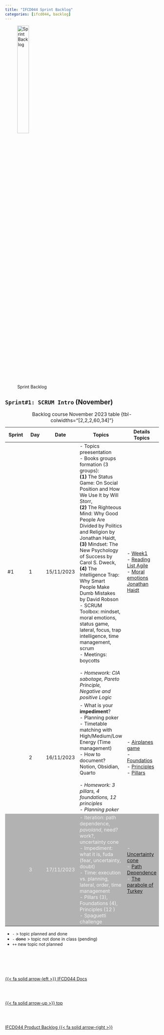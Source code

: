 ```yaml
---
title: "IFCD044 Sprint Backlog"
categories: [ifcd044, backlog]
---
```



<style>
tr:nth-child(3) {
  background-color: #b2b2b2!important;
  color: #f4f4f4!important;
}
</style>


![Sprint Backlog](/images/home/backlog.jpg){width="30%"}

## ``Sprint#1: SCRUM Intro`` (November)

::: {.column-page-right}
| Sprint | Day | Date | Topics |  Details Topics |
| -- | -- | -- | -- | -- |
| #1 | 1 | 15/11/2023 | - Topics preesentation </br> - Books groups formation (3 groups): </br> **(1)** The Status Game: On Social Position and How We Use It by Will Storr, </br> **(2)** The Righteous Mind: Why Good People Are Divided by Politics and Religion by Jonathan Haidt, </br> **(3)** Mindset: The New Psychology of Success by Carol S. Dweck, </br> **(4)** The Intelligence Trap: Why Smart People Make Dumb Mistakes by David Robson    </br> - SCRUM Toolbox: mindset, moral emotions, status game, lateral, focus, trap intelligence, time management, scrum   </br>  - Meetings: boycotts </br></br> - *Homework: CIA sabotage, Pareto Principle, Negative and positive Logic* <bbr> | - [Week1](https://albertprofe.dev/scrum/scrum-week1.html)  <br> - [Reading List Agile](https://albertprofe.dev/learning/learning-listing-card-books.html#category=agile) </br> - [Moral emotions Jonathan Haidt](https://en.wikipedia.org/wiki/Jonathan_Haidt)|
|  | 2 | 16/11/2023 | - What is your **impediment**? </br> - Planning poker </br>  - Timetable matching with High/Medium/Low Energy (Time management)  </br> - How to document? Notion, Obsidian, Quarto </br> </br> - *Homework: 3 pillars, 4 foundations, 12 principles*  </br>  - *Planning poker*   | - [Airplanes game](https://sites.google.com/view/gestioprojectes/llegir/setmana1/paper-games)  </br> - [Foundatios](https://albertprofe.dev/scrum/scrum-what-concepts.html#agile-manifesto-four-foundations)  </br> - [Principles](https://albertprofe.dev/scrum/scrum-what-agile-manifesto.html) </br> - [Pillars](https://www.atlassian.com/agile/project-management/3-pillars-scrum)  |
|  | 3 | 17/11/2023 | - Iteration: path dependence, *pavoland*, need? work?, uncertainty cone  </br>    -  Impediment: what it is, fuda (fear, uncertainty, doubt) </br>     -  Time: execution vs. planning, lateral, order, time management   </br>    -  Pillars (3), Foundations (4), Principles (12 ) </br>  - Spaguetti challenge  | - [Uncertainty cone](https://en.wikipedia.org/wiki/Cone_of_Uncertainty)  </br>  - [Path Dependence](https://en.wikipedia.org/wiki/Path_dependence)  </br> - [The parabole of Turkey](https://www.forbes.com/sites/hillennevins/2021/11/24/the-parable-of-the-turkey/) |
: Backlog course November 2023 table {tbl-colwidths="[2,2,2,60,34]"}
:::

::: {.callout-note}
- `-` > topic planned and done
- `- ` <s>done</s> > topic not done in class (pending)
- `++` new topic not planned
:::




<!--- navLinks -->
<br><br>
<div class=row>
<br>
<div class='column left previous'>
<br>
[{{< fa solid arrow-left >}} IFCD044 Docs](/ifcd044/ifcd044.qmd)
<br>
</div>
<br>
<div class='column center'>
<br>
[{{< fa solid arrow-up >}} top](#top)
<br>
</div>
<br>
<div class='column right next'>
<br>
[IFCD044 Product Backlog  {{< fa solid arrow-right >}}](/ifcd044/ifcd044backlog-product.qmd)
<br>
</div>
<br>
</div>
